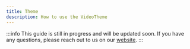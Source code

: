 ```yaml
---
title: Theme
description: How to use the VideoTheme
---
```


:::info
This guide is still in progress and will be updated soon.
If you have any questions, please reach out to us on our [website](https://getstream.io/video/#contact).
:::

